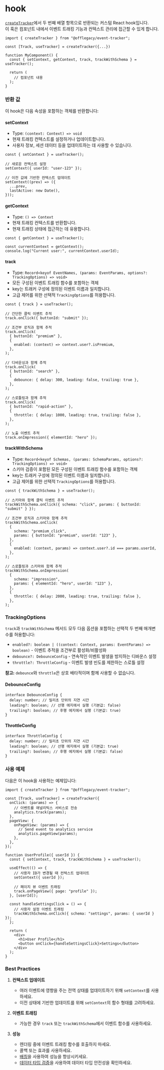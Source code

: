 # hook

[`createTracker`](/docs/create-tracker)에서 두 번째 배열 항목으로 반환되는 커스텀 React hook입니다.  
이 훅은 컴포넌트 내에서 이벤트 트래킹 기능과 컨텍스트 관리에 접근할 수 있게 합니다.

```tsx
import { createTracker } from "@offlegacy/event-tracker";

const [Track, useTracker] = createTracker({...})

function MyComponent() {
  const { setContext, getContext, track, trackWithSchema } = useTracker();

  return (
    // 컴포넌트 내용
  );
}
```

### 반환 값

이 hook은 다음 속성을 포함하는 객체를 반환합니다:

#### setContext

- Type: `(context: Context) => void`
- 현재 트래킹 컨텍스트를 설정하거나 업데이트합니다.
- 사용자 정보, 세션 데이터 등을 업데이트하는 데 사용할 수 있습니다.

```tsx
const { setContext } = useTracker();

// 새로운 컨텍스트 설정
setContext({ userId: "user-123" });

// 이전 값에 기반한 컨텍스트 업데이트
setContext((prev) => ({
  ...prev,
  lastActive: new Date(),
}));
```

#### getContext

- Type: `() => Context`
- 현재 트래킹 컨텍스트를 반환합니다.
- 현재 트래킹 상태에 접근하는 데 유용합니다.

```tsx
const { getContext } = useTracker();

const currentContext = getContext();
console.log("Current user:", currentContext.userId);
```

#### track

- Type: `Record<keyof EventNames, (params: EventParams, options?: TrackingOptions) => void>`
- 모든 구성된 이벤트 트래킹 함수를 포함하는 객체
- key는 트래커 구성에 정의된 이벤트 이름과 일치합니다.
- 고급 제어를 위한 선택적 `TrackingOptions`를 허용합니다.

```tsx
const { track } = useTracker();

// 간단한 클릭 이벤트 추적
track.onClick({ buttonId: "submit" });

// 조건부 로직과 함께 추적
track.onClick(
  { buttonId: "premium" },
  {
    enabled: (context) => context.user?.isPremium,
  },
);

// 디바운싱과 함께 추적
track.onClick(
  { buttonId: "search" },
  {
    debounce: { delay: 300, leading: false, trailing: true },
  },
);

// 스로틀링과 함께 추적
track.onClick(
  { buttonId: "rapid-action" },
  {
    throttle: { delay: 1000, leading: true, trailing: false },
  },
);

// 노출 이벤트 추적
track.onImpression({ elementId: "hero" });
```

#### trackWithSchema

- Type: `Record<keyof Schemas, (params: SchemaParams, options?: TrackingOptions) => void>`
- 스키마 검증이 포함된 모든 구성된 이벤트 트래킹 함수를 포함하는 객체
- key는 트래커 구성에 정의된 이벤트 이름과 일치합니다.
- 고급 제어를 위한 선택적 `TrackingOptions`를 허용합니다.

```tsx
const { trackWithSchema } = useTracker();

// 스키마와 함께 클릭 이벤트 추적
trackWithSchema.onClick({ schema: "click", params: { buttonId: "submit" } });

// 조건부 로직과 스키마와 함께 추적
trackWithSchema.onClick(
  {
    schema: "premium_click",
    params: { buttonId: "premium", userId: "123" },
  },
  {
    enabled: (context, params) => context.user?.id === params.userId,
  },
);

// 스로틀링과 스키마와 함께 추적
trackWithSchema.onImpression(
  {
    schema: "impression",
    params: { elementId: "hero", userId: "123" },
  },
  {
    throttle: { delay: 2000, leading: true, trailing: false },
  },
);
```

### TrackingOptions

`track`과 `trackWithSchema` 메서드 모두 다음 옵션을 포함하는 선택적 두 번째 매개변수를 허용합니다:

- `enabled?: boolean | ((context: Context, params: EventParams) => boolean)` - 이벤트 추적을 조건부로 활성화/비활성화
- `debounce?: DebounceConfig` - 연속적인 이벤트 발생을 방지하는 디바운스 설정
- `throttle?: ThrottleConfig` - 이벤트 발생 빈도를 제한하는 스로틀 설정

**참고:** `debounce`와 `throttle`은 상호 배타적이며 함께 사용할 수 없습니다.

#### DebounceConfig

```tsx
interface DebounceConfig {
  delay: number; // 밀리초 단위의 지연 시간
  leading?: boolean; // 선행 에지에서 실행 (기본값: false)
  trailing?: boolean; // 후행 에지에서 실행 (기본값: true)
}
```

#### ThrottleConfig

```tsx
interface ThrottleConfig {
  delay: number; // 밀리초 단위의 지연 시간
  leading?: boolean; // 선행 에지에서 실행 (기본값: true)
  trailing?: boolean; // 후행 에지에서 실행 (기본값: false)
}
```

### 사용 예제

다음은 이 hook을 사용하는 예제입니다:

```tsx
import { createTracker } from "@offlegacy/event-tracker";

const [Track, useTracker] = createTracker({
  onClick: (params) => {
    // 이벤트를 애널리틱스 서비스로 전송
    analytics.track(params);
  },
  pageView: {
    onPageView: (params) => {
      // Send event to analytics service
      analytics.pageView(params);
    },
  },
});

function UserProfile({ userId }) {
  const { setContext, track, trackWithSchema } = useTracker();

  useEffect(() => {
    // 사용자 ID가 변경될 때 컨텍스트 업데이트
    setContext({ userId });

    // 페이지 뷰 이벤트 트래킹
    track.onPageView({ page: "profile" });
  }, [userId]);

  const handleSettingsClick = () => {
    // 사용자 설정 이벤트 트래킹
    trackWithSchema.onClick({ schema: "settings", params: { userId } });
  };

  return (
    <div>
      <h1>User Profile</h1>
      <button onClick={handleSettingsClick}>Settings</button>
    </div>
  );
}
```

### Best Practices

1. **컨텍스트 업데이트**

   - 여러 이벤트에 영향을 주는 전역 상태를 업데이트하기 위해 `setContext`를 사용하세요.
   - 이전 상태에 기반한 업데이트를 위해 `setContext`의 함수 형태를 고려하세요.

2. **이벤트 트래킹**

   - 가능한 경우 `track` 또는 `trackWithSchema`에서 이벤트 함수를 사용하세요.

3. **성능**

   - 렌더링 중에 이벤트 트래킹 함수를 호출하지 마세요.
   - 콜백 또는 효과를 사용하세요.
   - [배칭](/docs/batching)을 사용하여 성능을 향상시키세요.
   - [데이터 타입 검증](/docs/data-type-validation)을 사용하여 데이터 타입 안전성을 확인하세요.
